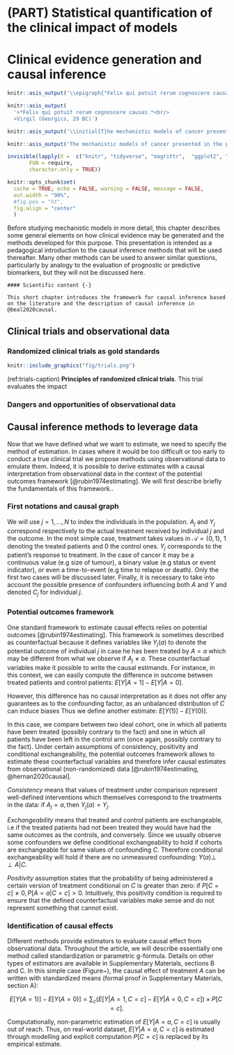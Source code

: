 
# (PART) Statistical quantification of the clinical impact of models {-}

# Clinical evidence generation and causal inference

```r
knitr::asis_output('\\epigraph{"Felix qui potuit rerum cognoscere causas."}{Virgil (Georgics, 29 BC)}')
```

```r
knitr::asis_output(
  '>*Felix qui potuit rerum cognoscere causas.*<br/>
  >Virgil (Georgics, 29 BC)')
```

```r
knitr::asis_output('\\initial{T}he mechanistic models of cancer presented in the previous section have allowed us to integrate the omics data, to make them speak in order to better understand the clinical characteristics of cell lines or patients. But beyond their undeniable intellectual and scientific interest, do they have a direct clinical value? Given the abundance and complexity of patient data available to physicians, the use of computer tools and mathematical models is inevitable and increasingly frequent. Because of their explicit representation of phenomena, mechanistic models can provide a more easily understood alternative for doctors or patients. Is it therefore desirable and relevant to use these models in support of medical decision making? And how can their clinical validity and impact be rigorously measured?')
```

```r
knitr::asis_output('The mechanistic models of cancer presented in the previous section have allowed us to integrate the omics data, to make them speak in order to better understand the clinical characteristics of cell lines or patients. But beyond their undeniable intellectual and scientific interest, do they have a direct clinical value? Given the abundance and complexity of patient data available to physicians, the use of computer tools and mathematical models is inevitable and increasingly frequent. Because of their explicit representation of phenomena, mechanistic models can provide a more easily understood alternative for physicians or patients. Is it therefore desirable and relevant to use these models in support of medical decision making? And how can their clinical validity and impact be rigorously measured?')
```

```r
invisible(lapply(X =  c("knitr", "tidyverse", "magrittr",  "ggplot2", "ggpubr", "patchwork", "cowplot"),
       FUN = require,
       character.only = TRUE))

knitr::opts_chunk$set(
  cache = TRUE, echo = FALSE, warning = FALSE, message = FALSE,
  out.width = "90%",
  #fig.pos = "ht",
  fig.align = "center"
  )
```
  
Before studying mechanistic models in more detail, this chapter describes some general elements on how clinical evidence may be generated and the methods developed for this purpose. This presentation is intended as a pedagogical introduction to the causal inference methods that will be used thereafter. Many other methods can be used to answer similar questions, particularly by analogy to the evaluation of prognostic or predictive biomarkers, but they will not be discussed here.

```block2

#### Scientific content {-}

This short chapter introduces the framework for causal inference based on the literature and the description of causal inference in @beal2020causal.

```

\newcommand{\indep}{\perp \!\!\! \perp}

## Clinical trials and observational data

### Randomized clinical trials as gold standards

```r
knitr::include_graphics("fig/trials.png")
```
(ref:trials-caption) **Principles of randomized clinical trials**. This trial evaluates the impact 

### Dangers and opportunities of observational data

## Causal inference methods to leverage data

Now that we have defined what we want to estimate, we need to specify the method of estimation. In cases where it would be too difficult or too early to conduct a true clinical trial we propose methods using observational data to emulate them. Indeed, it is possible to derive estimates with a causal interpretation from observational data in the context of the potential outcomes framework [@rubin1974estimating]. We will first describe briefly the fundamentals of this framework..

### First notations and causal graph

We will use $j=1,...,N$ to index the individuals in the population. $A_j$ and $Y_j$ correspond respectively to the actual treatment received by individual $j$ and the outcome. In the most simple case, treatment takes values in $\mathcal{A}=\{0, 1\}$, $1$ denoting the treated patients and $0$ the control ones. $Y_j$ corresponds to the patient's response to treatment. In the case of cancer it may be  a continuous value (e.g size of tumour), a binary value (e.g status or event indicator), or even a time-to-event (e.g time to relapse or death). Only the first two cases will be discussed later. Finally, it is necessary to take into account the possible presence of confounders influencing both $A$ and $Y$ and denoted $C_j$ for individual $j$.


### Potential outcomes framework

One standard framework to estimate causal effects relies on potential outcomes [@rubin1974estimating]. This framework is sometimes described as counterfactual because it defines variables like $Y_j(a)$ to denote the potential outcome of individual $j$ in case he has been treated by $A=a$ which may be different from what we observe if $A_j\neq a$. These counterfactual variables make it possible to write the causal estimands. For instance, in this context, we can easily compute the difference in outcome between treated patients and control patients: 
$E[Y | A=1] - E[Y | A=0].$

However, this difference has no causal interpretation as it does not offer any guarantees as to the confounding factor, as an unbalanced distribution of $C$ can induce biases Thus we define another estimate:
$E[Y(1)] - E[Y(0)].$

In this case, we compare between two ideal cohort, one in which all patients have been treated (possibly contrary to the fact) and one in which all patients have been left in the control arm (once again, possibly contrary to the fact). Under certain assumptions of consistency, positivity and conditional exchangeability, the potential outcomes framework allows to estimate these counterfactual variables and therefore infer causal estimates from observational (non-randomized) data [@rubin1974estimating, @hernan2020causal]. 

*Consistency* means that values of treatment under comparison represent well-defined interventions which themselves correspond to the treatments in the data:
$\textrm{if} \: A_j=a,  \textrm{then} \: Y_j(a)=Y_j.$

*Exchangeability* means that treated and control patients are exchangeable, i.e if the treated patients had not been treated they would have had the same outcomes as the controls, and conversely. Since we usually observe some confounders we define conditional exchangeability to hold if cohorts are exchangeable for same values of confounding $C$. Therefore conditional exchangeability will hold if there are no unmeasured confounding:
$Y(a) \indep A | C.$

*Positivity* assumption states that the probability of being administered a certain version of treatment conditional on $C$ is greater than zero:
$\textrm{if} \: P[C=c] \neq 0, P[A=a | C=c] >0.$
Intuitively, this positivity condition is required to ensure that the defined counterfactual variables make sense and do not represent something that cannot exist.

### Identification of causal effects

Different methods provide estimators to evaluate causal effect from observational data. Throughout the article, we will describe essentially one method called standardization or parametric g-formula. Details on other types of estimators are available in Supplementary Materials, sections B and C. In this simple case (Figure~\ref{fig2_DAG_single}), the causal effect of treatment $A$ can be written with standardized means (formal proof in Supplementary Materials, section A):

$$
E[Y(A=1)] - E[Y(A=0)] = \sum_{c} \Big(E[Y | A=1, C=c]-E[Y | A=0, C=c]\Big) \times P[C=c].
$$

Computationally, non-parametric estimation of $E[Y | A=a, C=c]$ is usually out of reach. Thus, on real-world dataset, $E[Y | A=a, C=c]$ is estimated through modelling and explicit computation $P[C=c]$ is replaced by its empirical estimate.

